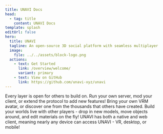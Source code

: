 ```yaml
---
title: UNAVI Docs
head:
  - tag: title
    content: UNAVI Docs
template: splash
editUrl: false
hero:
  title: UNAVI
  tagline: An open-source 3D social platform with seamless multiplayer spaces, dynamic user content, and self-sovereign identity.
  image:
    file: ../../assets/block-logo.png
  actions:
    - text: Get Started
      link: /overview/welcome/
      variant: primary
    - text: View on GitHub
      link: https://github.com/unavi-xyz/unavi
---
```



<CardGrid>
  <Card title="Open architecture" icon="puzzle">
    Every layer is open for others to build on. Run your own server, mod your
    client, or extend the protocol to add new features!
  </Card>
  <Card title="VRM avatars" icon="star">
    Bring your own VRM avatar, or discover one from the thousands that others have created.
  </Card>
  <Card title="Real-time world creation" icon="pencil">
    Build your worlds live with other players - drop in new models, move
    objects around, and edit materials on the fly!
  </Card>
  <Card title="Cross platform" icon="laptop">
    UNAVI has both a native and web client, meaning nearly any device can access UNAVI - VR, desktop, or mobile!
  </Card>
</CardGrid>
